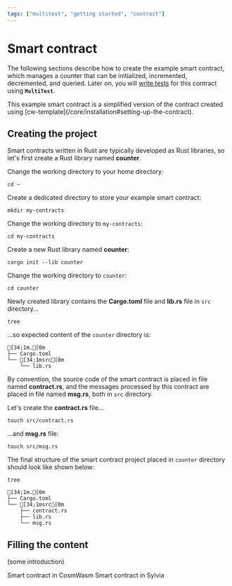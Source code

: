 ```yaml
---
tags: ["multitest", "getting started", "contract"]
---
```



# Smart contract

The following sections describe how to create the example smart contract, which manages a counter
that can be initialized, incremented, decremented, and queried. Later on, you will
[write tests](writing-tests.mdx) for this contract using **`MultiTest`**.

<Callout type="info">
  This example smart contract is a simplified version of the contract created using
  [cw-template](/core/installation#setting-up-the-contract).
</Callout>

## Creating the project

Smart contracts written in Rust are typically developed as Rust libraries, so let's first create a
Rust library named **counter**.

Change the working directory to your home directory:

```shell copy
cd ~
```

Create a dedicated directory to store your example smart contract:

```shell copy
mkdir my-contracts
```

Change the working directory to `my-contracts`:

```shell copy
cd my-contracts
```

Create a new Rust library named **counter**:

```shell copy
cargo init --lib counter
```

Change the working directory to `counter`:

```shell copy
cd counter
```

Newly created library contains the **Cargo.toml** file and **lib.rs** file in `src` directory...

```shell copy
tree
```

...so expected content of the `counter` directory is:

```ansi filename="counter"
[34;1m.[0m
├── Cargo.toml
└── [34;1msrc[0m
    └── lib.rs
```

By convention, the source code of the smart contract is placed in file named **contract.rs**, and
the messages processed by this contract are placed in file named **msg.rs**, both in `src`
directory.

Let's create the **contract.rs** file...

```shell copy
touch src/contract.rs
```

...and **msg.rs** file:

```shell copy
touch src/msg.rs
```

The final structure of the smart contract project placed in `counter` directory should look like
shown below:

```shell copy
tree
```

```ansi filename="counter"
[34;1m.[0m
├── Cargo.toml
└── [34;1msrc[0m
    ├── contract.rs
    ├── lib.rs
    └── msg.rs
```

## Filling the content

(some introduction)

<Cards>
  <Card title="Smart contract in CosmWasm" href="smart-contract/smart-contract-cosmwasm" icon="">
    Smart contract in CosmWasm
  </Card>
  <Card title="Smart contract in Sylvia" href="smart-contract/smart-contract-sylvia" icon="">
    Smart contract in Sylvia
  </Card>
</Cards>

